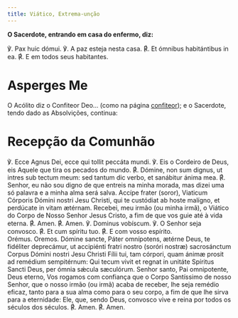 ```yaml
---
title: Viático, Extrema-unção
---
```


**O Sacerdote, entrando em casa do enfermo, diz:**

<div class="side-by-side not-content">
  <span>℣. Pax huic dómui.</span>
  <span>℣. A paz esteja nesta casa.</span>
  <span>
    <span class="text-red-500">℟.</span> Et ómnibus habitántibus in ea.
  </span>
  <span>
    <span class="text-red-500">℟.</span> E em todos seus habitantes.
  </span>
</div>


# Asperges Me

<AspergesMe />

O Acólito diz o Confiteor Deo... (como na página [confiteor](/devocionario/oracoes/confesso)); e o Sacerdote,
tendo dado as Absolvições, continua:

# Recepção da Comunhão

<div class="side-by-side not-content">
  <span>℣. Ecce Agnus Dei, ecce qui tollit peccáta mundi.</span>
  <span>
    ℣. Eis o Cordeiro de Deus, eis Aquele que tira os pecados do mundo.
  </span>
  <span>
    <span class="text-red-500">℟.</span> Dómine, non sum dignus, ut intres sub
    tectum meum: sed tantum dic verbo, et sanábitur ánima mea.
  </span>
  <span>
    <span class="text-red-500">℟.</span> Senhor, eu não sou digno de que entreis
    na minha morada, mas dizei uma só palavra e a minha alma será salva.
  </span>
  <span>
    Accípe frater (soror), Viaticum Córporis Dómini nostri Jesu Christi, qui te
    custódiat ab hoste malígno, et perdúcate in vitam ætérnam.
  </span>
  <span>
    Recebei, meu irmão (ou minha irmã), o Viático do Corpo de Nosso Senhor Jesus
    Cristo, a fim de que vos guie até à vida eterna.
  </span>
  <span>
    <span class="text-red-500">℟.</span> Amen.
  </span>
  <span>
    <span class="text-red-500">℟.</span> Amen.
  </span>
  <span>℣. Dominus vobíscum.</span>
  <span>℣. O Senhor seja convosco.</span>
  <span>
    <span class="text-red-500">℟.</span> Et cum spíritu tuo.
  </span>
  <span>
    <span class="text-red-500">℟.</span> E com vosso espírito.
  </span>
</div>

<div class="side-by-side not-content">
  <span class="text-red-500 text-center">Orémus.</span>
  <span class="text-red-500 text-center">Oremos.</span>
  <span>
    Dómine sancte, Páter omnípotens, ætérne Deus, te fidéliter deprecámur, ut
    accipiénti fratri nostro (soróri nostræ) sacrosánctum Corpus Dómini nostri
    Jesu Christi Fílii tui, tam córpori, quam ánimæ prosit ad remédium
    sempitérnum: Qui tecum vivit et regnat in unitáte Spíritus Sancti Deus, per
    ómnia sǽcula sæculórum.
  </span>
  <span>
    Senhor santo, Pai omnipotente, Deus eterno, Vos rogamos com confiança que o
    Corpo Santíssimo de nosso Senhor, que o nosso irmão (ou irmã) acaba de
    receber, lhe seja remédio eficaz, tanto para a sua alma como para o seu
    corpo, a fim de que lhe sirva para a eternidade: Ele, que, sendo Deus,
    convosco vive e reina por todos os séculos dos séculos.
  </span>
  <span>
    <span class="text-red-500">℟.</span> Amen.
  </span>
  <span>
    <span class="text-red-500">℟.</span> Amen.
  </span>
</div>
